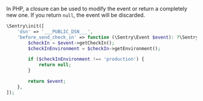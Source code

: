 In PHP, a closure can be used to modify the event or return a completely new one. If you return `null`, the event will be discarded.


```php
\Sentry\init([
    'dsn' => '___PUBLIC_DSN___',
    'before_send_check_in' => function (\Sentry\Event $event): ?\Sentry\Event {
        $checkIn = $event->getCheckIn();
        $checkInEnvironment = $checkIn->getEnvironment();

        if ($checkInEnvironment !== 'production') {
            return null;
        }

        return $event;
    },
]);
```
